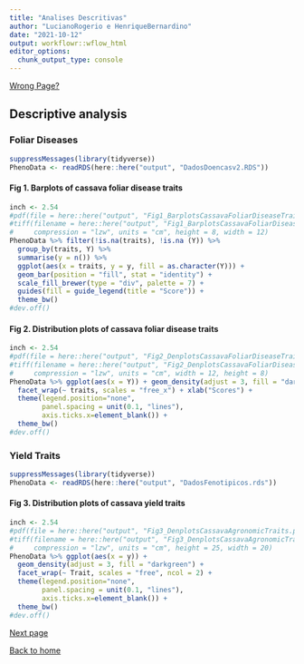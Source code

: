 ```yaml
---
title: "Analises Descritivas"
author: "LucianoRogerio e HenriqueBernardino"
date: "2021-10-12"
output: workflowr::wflow_html
editor_options:
  chunk_output_type: console
---
```


[Wrong Page?](index.html)

## Descriptive analysis

### Foliar Diseases

```r
suppressMessages(library(tidyverse))
PhenoData <- readRDS(here::here("output", "DadosDoencasv2.RDS"))
```


#### Fig 1. Barplots of cassava foliar disease traits
```r
inch <- 2.54
#pdf(file = here::here("output", "Fig1_BarplotsCassavaFoliarDiseaseTraits.pdf"), height = 8/inch, width = 12/inch)
#tiff(filename = here::here("output", "Fig1_BarplotsCassavaFoliarDiseaseTraits.tiff"), res = 350,
#     compression = "lzw", units = "cm", height = 8, width = 12)
PhenoData %>% filter(!is.na(traits), !is.na (Y)) %>%
  group_by(traits, Y) %>%
  summarise(y = n()) %>%
  ggplot(aes(x = traits, y = y, fill = as.character(Y))) +
  geom_bar(position = "fill", stat = "identity") +
  scale_fill_brewer(type = "div", palette = 7) +
  guides(fill = guide_legend(title = "Score")) +
  theme_bw()
#dev.off()
```

#### Fig 2. Distribution plots of cassava foliar disease traits
```r
inch <- 2.54
#pdf(file = here::here("output", "Fig2_DenplotsCassavaFoliarDiseaseTraits.pdf"), width = 12/inch, height = 8/inch)
#tiff(filename = here::here("output", "Fig2_DenplotsCassavaFoliarDiseaseTraits.tiff"), res = 350,
#     compression = "lzw", units = "cm", width = 12, height = 8)
PhenoData %>% ggplot(aes(x = Y)) + geom_density(adjust = 3, fill = "darkgreen") + 
  facet_wrap(~ traits, scales = "free_x") + xlab("Scores") +
  theme(legend.position="none",
        panel.spacing = unit(0.1, "lines"),
        axis.ticks.x=element_blank()) +
  theme_bw()
#dev.off()
```


### Yield Traits

```r
suppressMessages(library(tidyverse))
PhenoData <- readRDS(here::here("output", "DadosFenotipicos.rds"))
```


#### Fig 3. Distribution plots of cassava yield traits
```r
inch <- 2.54
#pdf(file = here::here("output", "Fig3_DenplotsCassavaAgronomicTraits.pdf"), height = 25/inch, width = 20/inch)
#tiff(filename = here::here("output", "Fig3_DenplotsCassavaAgronomicTraits.tiff"), res = 350,
#     compression = "lzw", units = "cm", height = 25, width = 20)
PhenoData %>% ggplot(aes(x = y)) +
  geom_density(adjust = 3, fill = "darkgreen") + 
  facet_wrap(~ Trait, scales = "free", ncol = 2) +
  theme(legend.position="none",
        panel.spacing = unit(0.1, "lines"),
        axis.ticks.x=element_blank()) +
  theme_bw()
#dev.off()
```


[Next page](AnalisesModelosMistos.html)

[Back to home](index.html)

